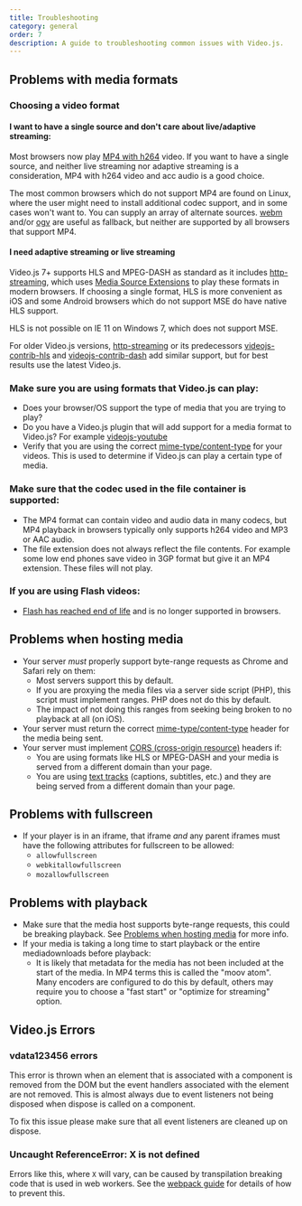 ```yaml
---
title: Troubleshooting
category: general
order: 7
description: A guide to troubleshooting common issues with Video.js.
---
```


## Problems with media formats

### Choosing a video format

#### I want to have a single source and don't care about live/adaptive streaming:

Most browsers now play [MP4 with h264][can-mp4] video. If you want to have a single source, and neither live streaming
nor adaptive streaming is a consideration, MP4 with h264 video and acc audio is a good choice.

The most common browsers which do not support MP4 are found on Linux, where the user might need to install additional codec support, and in some cases won't want to.
You can supply an array of alternate sources. [webm][can-webm] and/or [ogv][can-ogv] are useful as fallback, but neither are supported by all browsers that support MP4.

#### I need adaptive streaming or live streaming

Video.js 7+ supports HLS and MPEG-DASH as standard as it includes [http-streaming][http-streaming], which uses [Media Source Extensions][can-mse] to play these formats in modern browsers.
If choosing a single format, HLS is more convenient as iOS and some Android browsers which do not support MSE do have native HLS support.

HLS is not possible on IE 11 on Windows 7, which does not support MSE.

For older Video.js versions, [http-streaming][http-streaming] or its predecessors [videojs-contrib-hls][hls] and [videojs-contrib-dash][dash] add similar support, but for best results use the latest Video.js.

### Make sure you are using formats that Video.js can play:

* Does your browser/OS support the type of media that you are trying to play?
* Do you have a Video.js plugin that will add support for a media format to Video.js? For example [videojs-youtube][youtube]
* Verify that you are using the correct [mime-type/content-type][media-types] for your videos.
  This is used to determine if Video.js can play a certain type of media.

### Make sure that the codec used in the file container is supported:

* The MP4 format can contain video and audio data in many codecs, but MP4 playback in browsers typically only supports h264 video and MP3 or AAC audio.
* The file extension does not always reflect the file contents. For example some low end phones save video in 3GP format but give it an MP4 extension. These files will not play.

### If you are using Flash videos:

* [Flash has reached end of life][flash-eol] and is no longer supported in browsers.

## Problems when hosting media

* Your server _must_ properly support byte-range requests as Chrome and Safari rely on them:
  * Most servers support this by default.
  * If you are proxying the media files via a server side script (PHP), this script must implement ranges. PHP does not do this by default.
  * The impact of not doing this ranges from seeking being broken to no playback at all (on iOS).
* Your server must return the correct [mime-type/content-type][media-types] header for the media being sent.
* Your server must implement [CORS (cross-origin resource)][cors] headers if:
  * You are using formats like HLS or MPEG-DASH and your media is served from a different domain than your page.
  * You are using [text tracks][text-tracks] (captions, subtitles, etc.) and they are being served from a different domain than your page.

## Problems with fullscreen

* If your player is in an iframe, that iframe _and_ any parent iframes must have the following attributes for fullscreen to be allowed:
  * `allowfullscreen`
  * `webkitallowfullscreen`
  * `mozallowfullscreen`

## Problems with playback

* Make sure that the media host supports byte-range requests, this could be breaking playback. See [Problems when hosting media][hosting-media] for more info.
* If your media is taking a long time to start playback or the entire mediadownloads before playback:
  * It is likely that metadata for the media has not been included at the start of the media. In MP4 terms this is called
    the "moov atom". Many encoders are configured to do this by default, others may require you to choose
    a "fast start" or "optimize for streaming" option.

## Video.js Errors

### vdata123456 errors

This error is thrown when an element that is associated with a component is removed
from the DOM but the event handlers associated with the element are not removed. This
is almost always due to event listeners not being disposed when dispose is called on
a component.

To fix this issue please make sure that all event listeners are cleaned up on dispose.

### Uncaught ReferenceError: X is not defined

Errors like this, where `X` will vary, can be caused by transpilation breaking code that is used in web workers. See the [webpack guide][webpack] for details of how to prevent this.

[hosting-media]: #problems-when-hosting-media

[text-tracks]: /guides/text-tracks

[webpack]: /guides/webpack

[hls]: https://github.com/videojs/videojs-contrib-hls

[dash]: https://github.com/videojs/videojs-contrib-dash

[http-streaming]: https://github.com/videojs/http-streaming

[youtube]: https://github.com/videojs/videojs-youtube

[media-types]: https://www.iana.org/assignments/media-types/media-types.xhtml#video

[cors]: https://enable-cors.org/

[can-mp4]: https://caniuse.com/#feat=mpeg4

[can-webm]: https://caniuse.com/#feat=webm

[can-ogv]: https://caniuse.com/#feat=ogv

[can-mse]: https://caniuse.com/#feat=mediasource

[flash-eol]: https://www.adobe.com/products/flashplayer/end-of-life.html

